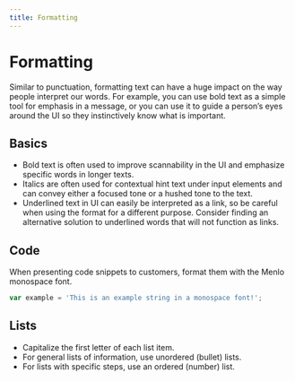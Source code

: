```yaml
---
title: Formatting
---
```


# Formatting

Similar to punctuation, formatting text can have a huge impact on the way people interpret our words. For example, you can use bold text as a simple tool for emphasis in a message, or you can use it to guide a person’s eyes around the UI so they instinctively know what is important.

## Basics

-   Bold text is often used to improve scannability in the UI and emphasize specific words in longer texts.
-   Italics are often used for contextual hint text under input elements and can convey either a focused tone or a hushed tone to the text.
-   Underlined text in UI can easily be interpreted as a link, so be careful when using the format for a different purpose. Consider finding an alternative solution to underlined words that will not function as links.

## Code

When presenting code snippets to customers, format them with the Menlo monospace font.

```javascript
var example = 'This is an example string in a monospace font!';
```

## Lists

-   Capitalize the first letter of each list item.
-   For general lists of information, use unordered (bullet) lists.
-   For lists with specific steps, use an ordered (number) list.
